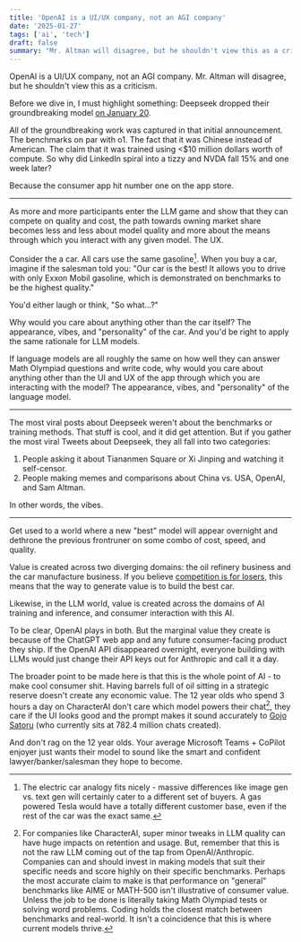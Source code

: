 ```yaml
---
title: 'OpenAI is a UI/UX company, not an AGI company'
date: '2025-01-27'
tags: ['ai', 'tech']
draft: false
summary: "Mr. Altman will disagree, but he shouldn't view this as a criticism."
---
```

OpenAI is a UI/UX company, not an AGI company.
Mr. Altman will disagree, but he shouldn't view this as a criticism.

Before we dive in, I must highlight something: Deepseek dropped their groundbreaking model [on January 20](https://x.com/deepseek_ai/status/1881318130334814301).

All of the groundbreaking work was captured in that initial announcement. The benchmarks on par with o1. The fact that it was Chinese instead of American. The claim that it was trained using \<$10 million dollars worth of compute.
So why did LinkedIn spiral into a tizzy and NVDA fall 15% and one week later? 

Because the consumer app hit number one on the app store.

---

As more and more participants enter the LLM game and show that they can compete on quality and cost, the path towards owning market share becomes less and less about model quality and more about the means through which you interact with any given model. The UX.

Consider the a car. All cars use the same gasoline[^gas]. When you buy a car, imagine if the salesman told you: "Our car is the best! It allows you to drive with only Exxon Mobil gasoline, which is demonstrated on benchmarks to be the highest quality."

You'd either laugh or think, "So what...?"

Why would you care about anything other than the car itself? The appearance, vibes, and "personality" of the car. And you'd be right to apply the same rationale for LLM models. 

If language models are all roughly the same on how well they can answer Math Olympiad questions and write code, why would you care about anything other than the UI and UX of the app through which you are interacting with the model? The appearance, vibes, and "personality" of the language model. 

---

The most viral posts about Deepseek weren't about the benchmarks or training methods. That stuff is cool, and it did get attention. But if you gather the most viral Tweets about Deepseek, they all fall into two categories:
1. People asking it about Tiananmen Square or Xi Jinping and watching it self-censor.
2. People making memes and comparisons about China vs. USA, OpenAI, and Sam Altman. 

In other words, the vibes.

---

Get used to a world where a new "best" model will appear overnight and dethrone the previous frontruner on some combo of cost, speed, and quality.

Value is created across two diverging domains: the oil refinery business and the car manufacture business.
If you believe [competition is for losers](https://www.wsj.com/articles/peter-thiel-competition-is-for-losers-1410535536), this means that the way to generate value is to build the best car. 

Likewise, in the LLM world, value is created across the domains of AI training and inference, and consumer interaction with this AI.

To be clear, OpenAI plays in both. But the marginal value they create is because of the ChatGPT web app and any future consumer-facing product they ship. 
If the OpenAI API disappeared overnight, everyone building with LLMs would just change their API keys out for Anthropic and call it a day. 

The broader point to be made here is that this is the whole point of AI - to make cool consumer shit. Having barrels full of oil sitting in a strategic reserve doesn't create any economic value. The 12 year olds who spend 3 hours a day on CharacterAI don't care which model powers their chat[^cai], they care if the UI looks good and the prompt makes it sound accurately to [Gojo Satoru](https://character.ai/chat/4WOVrCApi4JYwfYwU2e5eDeFalLOkGBw6IfUZPX1XVQ) (who currently sits at 782.4 million chats created). 

And don't rag on the 12 year olds. Your average Microsoft Teams + CoPilot enjoyer just wants their model to sound like the smart and confident lawyer/banker/salesman they hope to become. 

[^gas]: The electric car analogy fits nicely - massive differences like image gen vs. text gen will certainly cater to a different set of buyers. A gas powered Tesla would have a totally different customer base, even if the rest of the car was the exact same.
[^cai]: For companies like CharacterAI, super minor tweaks in LLM quality can have huge impacts on retention and usage. But, remember that this is not the raw LLM coming out of the tap from OpenAI/Anthropic. Companies can and should invest in making models that suit their specific needs and score highly on their specific benchmarks. Perhaps the most accurate claim to make is that performance on "general" benchmarks like AIME or MATH-500 isn't illustrative of consumer value. Unless the job to be done is literally taking Math Olympiad tests or solving word problems. Coding holds the closest match between benchmarks and real-world. It isn't a coincidence that this is where current models thrive. 


